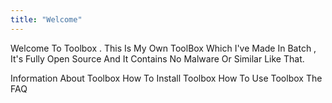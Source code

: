 ```yaml
---
title: "Welcome"
---
```


Welcome To Toolbox . This Is My Own ToolBox Which I've Made In Batch , It's Fully Open Source And It Contains No Malware Or Similar Like That.

<CardGroup cols={2}>
  <Card title="Information" icon="Info" href="/Info.mdx">
    Information About Toolbox
  </Card>

  <Card title="Installation" icon="down" href="/Installation.mdx">
    How To Install Toolbox
  </Card>

  <Card title="Usage" icon="computer-mouse" href="/Usage.mdx">
    How To Use Toolbox
  </Card>

  <Card title="FAQ" icon="question" href="/FAQ.mdx">
    The FAQ
  </Card>
</CardGroup>